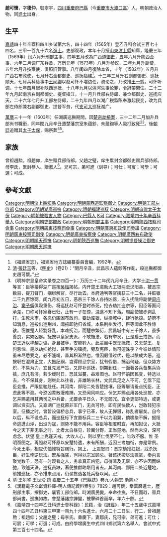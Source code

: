 {{明清人物信息框
| 姓名 = 趙可懷
| 原名 =
| 圖片名稱= 
| 圖片大小 =
| 圖片說明 = 
| 最高職務 = 湖廣巡撫兵部尚书
| 國家 = 大明 
| 爵位 =
| 籍貫 = [[四川等處承宣布政使司|四川]][[重慶府|重慶府]][[巴縣_(重慶)|巴縣]]（今[[重慶市|重慶市]][[大渡口區|大渡口區]]）
| 字號 = 字德仲，號寧宇
| 諡號 =
| 出生日期 = [[嘉靖|嘉靖]]二十年（1541年）辛丑六月二十二日
| 出生地點 = [[四川等處承宣布政使司|四川]][[巴縣_(重慶)|巴縣]]（今[[重慶市|重慶市]][[大渡口區|大渡口區]]）
| 逝世日期 = 萬曆三十二年（1604年）闰九月初五日
| 逝世地點 = [[湖廣等處承宣布政使司|湖廣]][[江夏縣|江夏縣]]（今[[湖北省|湖北省]][[武昌區|武昌區]]）
| 墓葬 =
| 配偶 = 配鄒氏，累封淑人
| 親屬 = （子）士荩、士直、士亮、士愚、士简<br>（孫）承乾、承需、承謙、承豫、承观、承升、承鼎、承巽
| 出身 =
* 嘉靖四十年辛酉科舉人
* 嘉靖四十四年乙丑科同進士出身
| 經歷 =
| 著作 =  
}}
'''趙可懷'''{{BD|1541年||1604年|catIdx=Z趙}}，字'''德仲'''，號寧宇，[[四川|四川]][[重慶府|重慶府]][[巴縣_(重慶)|巴縣]]（今[[重慶市|重慶市]][[大渡口區|大渡口區]]）人，明朝政治人物，同[[進士|進士]]出身。

==生平==
[[嘉靖|嘉靖]]四十年辛酉科四川乡试第六名，四十四年（1565年）登乙丑科会试三百七十四名，三甲一百九十六名[[進士|進士]]。吏部观政，本年十月授[[山東|山東]][[汶上縣|汶上縣]]知縣，隆慶三年（1569年）闰六月升刑部主事，四年五月改為广西道[[御史|御史]]，五年六月升陕西佥事，六年二月调广东兵备，万历元年（1573年）八月升参议，二年九月升副使，五年六月升按察使，俱照旧管事。八年闰四月復除本省，十年（1582年）五月升广西右布政使，七月升右佥都御史、巡抚福建<ref>《福建省志》，福建省地方誌編纂委員會編，1992年。</ref>。十三年三月升右副都御史、巡抚顺天，七月兵科给事中[[王问卿|王问卿]]以赵可怀不堪边任，疏论之，乃改推[[王一鹗|王一鹗]]，可怀听调。十七年四月起补陕西巡抚，十八年九月以洮河失事论罪，令冠帶閑住。二十二年九月起南京右副都御史、提督操江，十一月升兵部右侍郎、兼佥都御史、巡抚应天，二十六年七月升工部左侍郎，二十九年四月以湖广税监陈奉激起民变，改为兵部左侍郎兼右副都御史、提督军务，代[[支可大|支可大]]巡抚湖广。

[[萬曆|萬曆]]三十一年（1603年）任湖廣巡撫期間，因[[楚宗劫槓案|楚宗劫槓案]]，三十二年二月加升兵部尚书職銜，同年閏九月辛丑遭楚藩宗室朱蕴鉁、朱蕴鍧等人毆打致死<ref>[[清|清]]·[[張廷玉|張廷玉]]等，《[[明史|明史]]》（卷21）：“閏月辛丑，武昌宗人蘊鉁等作亂，殺巡撫都御史趙可懷。”</ref><ref>《明神宗显皇帝实录卷之四百一》：万历三十二年闰九月辛丑，大学士[[沈一贯|沈一贯]]等言：臣等接得湖广巡按[[吴楷|吴楷]]揭帖，内开楚王进助大工银两至汉阳县，被恶宗数百，提刀臂门，捆绑解官，尽行劫去。本府通判等官擒获三十二名，并赃银二千九百馀两。闰九月初五日，恶宗三千馀人各持凶器，突入抚院将副使[[周应治|周应治]]、[[窦子偁|窦子偁]]俱殴重伤，将巡抚赵可怀登时杀死，抢去劫扛盗宗等，因臣等面问承差，口称可怀家眷已归，止有一子在傍，混逃不知下落。周副使被赤剥乱打，生死未审，各恶仍围困布政司，要劫库银，纵横城中，肆行抢掠。楚府不知消息，巡按出巡荆州，闻报即驰归省城。本系荆州发行，臣等闻此不胜惊骇。窃惟楚人轻剽好乱，本难抚治，而楚宗繁衍，武昌城中有三千馀人，虽多善良，实繁凶暴。抚按以皇家支派，不敢施法，若有举发，止是启王戒饬。而楚王近以华越之诬，身且被辱，安能钤人。此辈目中既无抚按，又无楚王，复何忌惮。是以劫扛抢狱，甚至手刃镇抚，旁及宪臣，尚可逭诛乎？今彼处情形虽未尽悉要之，必不遽靖，盖其积渐然也。惟因假借过优，是以酿成大恶。巡按职在澄肃正宜，大振纪纲，岂得顾忌宗室，犹有假借，捕治何疑，但众势方炽，不易为力，宜且先发严旨，又即补巡抚，刻期到任，一面著各兵备集兵协擒，庶几有济。若少缓时日，恐其滋蔓，益难图也。赵可怀前因民变，特选以去，今不保其身，则继此以往者，非雄略长林，文武具足之人不可，乞亟下廷臣会推，严限星驰赴任。其河南、郧阳二处皆楚接壤，臣等屡请蚤点抚臣，正虑此等不测。今恐凶辈散漫难捕，又恐闻风响应。伏乞并赐点用各处巡按，亦乞并赐遣用其两司之中兵备，尤要承平日久，不无闒冗。宜令吏部特选，或更调以资实济。又查湖广巡抚原非军门，无兵可恃，即有民快数人，岂敢轻犯宗室。征播之时，曾暂设偏桥总兵，事宁已革，故人无惮慑，称乱者屡矣。自今以后，纵不设总兵，而巡抚标下宜置标兵二三千以为羽翼，倘啸聚不解，据阻命逃迸山泽，出没为寇，则势不能不用兵。容臣等相度时宜，再加拟议，大抵今之天下非无事之时，比者太白昼见，轸翼分野，正当楚地，然尚未没，深可虑念。伏望 皇上克谨天戒，大收人心，则以至仁伐至不仁，谁敢不服。惟 圣明亟图之。再照赵可怀原以安楚特遣，未有所酬，近因三考加衔，亦是常例。今死王事，相应优恤惟特旨赐行。揭上， 上震怒曰：恶宗劫抢扛银，戕杀抚臣，好生悖逆玩法。既系强盗，岂得以宗室顾忌。著该抚按尽法擒拿，奏内言聚党数千，恐有一时观看之人，务拿真正凶犯，毋得滥及无辜，亦不许因而纵弛，致逋天诛。巡抚员缺，著便推猷略堪用者去。其河南、郧阳二处近楚地，前推巡抚，亦令推来点用，仍谕拣选各处兵备以闻。</ref>。後[[朝廷|朝廷]]追贈其[[太子太保|太子太保]]，賜祭葬<ref>清·王尔鉴 王世沿 撰 [[嘉慶|嘉慶]]二十五年《巴縣誌》卷九·人物志·勛業</ref><ref>《漢籍電子文獻資料庫-明人傳記資料索引》7829：趙可懷，擧萬曆進士，歷刑部主事，擢御史，屢官工部侍郎。時湖廣民變，奉命往撫，不日而戢，晉兵部尚書，巡撫如故。會楚藩諸宗譁變，被擊碎首而卒，年六十餘。</ref>。

==家族==
曾祖趙勲。祖趙仰，庠生赠兵部侍郎。父趙之璧，庠生累封佥都御史赠兵部侍郎。母李氏，累封恭人、贈淑人<ref>《嘉靖四十四年乙丑科進士登科錄》：民籍，治《[[詩經|詩經]]》，年二十五歲中式嘉靖四十四年乙丑科第三甲第一百九十六名進士。六月二十二日生，行二，曾祖趙勲；祖趙仰；父趙之璧；母李氏。重慶下，妻鄒氏，兄可宗，弟可進；可仕；可賔；可學；可選；可成。由府學增廣生中式四川鄉試第六名舉人，會試中式第三百七十四名。</ref>。兄可宗，弟可進（训导）；可仕；可賔；可學；可選；可成。

==參考文獻==
{{reflist}}

{{start box}}
{{s-off}}
{{s-before|[[勞堪|勞堪]]}}
{{s-title|[[福建巡撫|福建巡撫]]|[[萬曆|萬曆]]年間上任}}
{{s-after|[[沈人種|沈人種]]}}
{{end box}}

{{嘉靖四十四年乙丑科殿試金榜}}

{{Authority control}}
{{DEFAULTSORT:Zhao趙}}
[[Category:明朝汶上縣知縣|Category:明朝汶上縣知縣]]
[[Category:明朝廣西道監察御史|Category:明朝廣西道監察御史]]
[[Category:明朝工部左侍郎|Category:明朝工部左侍郎]]
[[Category:明朝湖廣巡撫|Category:明朝湖廣巡撫]]
[[Category:明朝福建巡抚|Category:明朝福建巡抚]]
[[Category:明朝追赠太子太保|Category:明朝追赠太子太保]]
[[Category:明朝被殺害人物|Category:明朝被殺害人物]]
[[Category:巴縣人|Category:巴縣人]]
[[Category:趙姓|K可]]
[[Category:嘉靖四十年辛酉科舉人|Category:嘉靖四十年辛酉科舉人]]
[[Category:明朝吏部觀政|Category:明朝吏部觀政]]
[[Category:明朝刑部主事|Category:明朝刑部主事]]
[[Category:明朝陝西按察司僉事|Category:明朝陝西按察司僉事]]
[[Category:明朝廣東按察司僉事|Category:明朝廣東按察司僉事]]
[[Category:明朝廣東布政使司參議|Category:明朝廣東布政使司參議]]
[[Category:明朝廣東按察司副使|Category:明朝廣東按察司副使]]
[[Category:明朝廣東按察使|Category:明朝廣東按察使]]
[[Category:明朝廣西右布政使|Category:明朝廣西右布政使]]
[[Category:明朝順天巡撫|Category:明朝順天巡撫]]
[[Category:明朝陝西巡撫|Category:明朝陝西巡撫]]
[[Category:明朝提督操江御史|Category:明朝提督操江御史]]
[[Category:明朝應天巡撫|Category:明朝應天巡撫]]